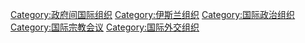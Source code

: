 {{Catnav|頁面分類|人类社会|组织|国际组织|政府间国际组织}}

{{Catmore}}

[[Category:政府间国际组织|Category:政府间国际组织]]
[[Category:伊斯兰组织|Category:伊斯兰组织]]
[[Category:国际政治组织|Category:国际政治组织]]
[[Category:国际宗教会议|Category:国际宗教会议]]
[[Category:国际外交组织|Category:国际外交组织]]